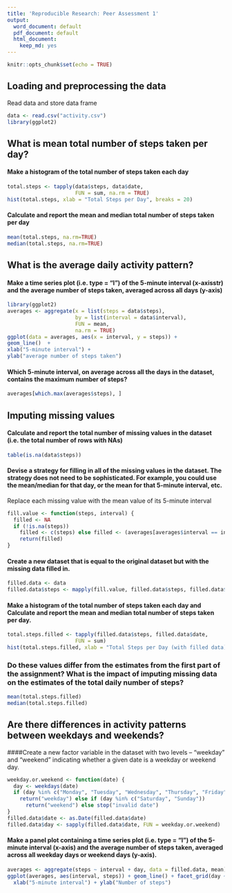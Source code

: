 ---
title: 'Reproducible Research: Peer Assessment 1'
output:
  word_document: default
  pdf_document: default
  html_document:
    keep_md: yes
---

```{r setup, include=FALSE}
knitr::opts_chunk$set(echo = TRUE)
```


## Loading and preprocessing the data

Read data and store data frame

```{r}
data <- read.csv("activity.csv")
library(ggplot2)
```

## What is mean total number of steps taken per day?
#### Make a histogram of the total number of steps taken each day

```{r}
total.steps <- tapply(data$steps, data$date, 
                      FUN = sum, na.rm = TRUE)
hist(total.steps, xlab = "Total Steps per Day", breaks = 20)
```


#### Calculate and report the mean and median total number of steps taken per day

```{r}
mean(total.steps, na.rm=TRUE)
median(total.steps, na.rm=TRUE)
```

## What is the average daily activity pattern?

#### Make a time series plot (i.e. type = "l") of the 5-minute interval (x-axisstr) and the average number of steps taken, averaged across all days (y-axis)

```{r}
library(ggplot2)
averages <- aggregate(x = list(steps = data$steps), 
                      by = list(interval = data$interval), 
                      FUN = mean, 
                      na.rm = TRUE)
ggplot(data = averages, aes(x = interval, y = steps)) +
geom_line()  +
xlab("5-minute interval") +
ylab("average number of steps taken")
```

#### Which 5-minute interval, on average across all the days in the dataset, contains the maximum number of steps?

```{r}
averages[which.max(averages$steps), ]
```


## Imputing missing values

#### Calculate and report the total number of missing values in the dataset (i.e. the total number of rows with NAs)

```{r}
table(is.na(data$steps))
```

#### Devise a strategy for filling in all of the missing values in the dataset. The strategy does not need to be sophisticated. For example, you could use the mean/median for that day, or the mean for that 5-minute interval, etc.

Replace each missing value with the mean value of its 5-minute interval

```{r}
fill.value <- function(steps, interval) {
  filled <- NA
  if (!is.na(steps)) 
    filled <- c(steps) else filled <- (averages[averages$interval == interval, "steps"])
    return(filled)
}
```

#### Create a new dataset that is equal to the original dataset but with the missing data filled in.

```{r}
filled.data <- data
filled.data$steps <- mapply(fill.value, filled.data$steps, filled.data$interval)
```

#### Make a histogram of the total number of steps taken each day and Calculate and report the mean and median total number of steps taken per day. 

```{r}
total.steps.filled <- tapply(filled.data$steps, filled.data$date, 
                      FUN = sum)
hist(total.steps.filled, xlab = "Total Steps per Day (with filled data)", breaks = 20)
```

### Do these values differ from the estimates from the first part of the assignment? What is the impact of imputing missing data on the estimates of the total daily number of steps?

```{r}
mean(total.steps.filled)
median(total.steps.filled)
```

## Are there differences in activity patterns between weekdays and weekends?

####Create a new factor variable in the dataset with two levels -- "weekday" and "weekend" indicating whether a given date is a weekday or weekend day.

```{r}
weekday.or.weekend <- function(date) {
  day <- weekdays(date)
  if (day %in% c("Monday", "Tuesday", "Wednesday", "Thursday", "Friday")) 
    return("weekday") else if (day %in% c("Saturday", "Sunday")) 
      return("weekend") else stop("invalid date")
}
filled.data$date <- as.Date(filled.data$date)
filled.data$day <- sapply(filled.data$date, FUN = weekday.or.weekend)
```

#### Make a panel plot containing a time series plot (i.e. type = "l") of the 5-minute interval (x-axis) and the average number of steps taken, averaged across all weekday days or weekend days (y-axis). 

```{r cars}
averages <- aggregate(steps ~ interval + day, data = filled.data, mean)
ggplot(averages, aes(interval, steps)) + geom_line() + facet_grid(day ~ .) + 
  xlab("5-minute interval") + ylab("Number of steps")
```
